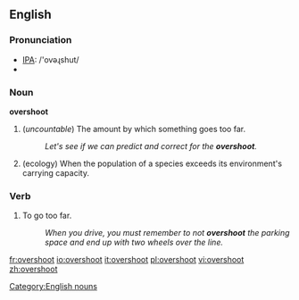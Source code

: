 ==English==

=== Pronunciation ===
*[[w:IPA|IPA]]: /'ovəɻshut/
*{{audio|en-us-overshoot.ogg|Audio (US)}}

===Noun===
'''overshoot'''

#(''uncountable'') The amount by which something goes too far.
#:''Let's see if we can predict and correct for the '''overshoot'''.''
#(ecology) When the population of a species exceeds its environment's carrying capacity.

===Verb===
{{en-verb|overshoots|overshooting|overshot|overshot}}

# To go too far.
#:''When you drive, you must remember to not '''overshoot''' the parking space and end up with two wheels over the line.''

[[Category:English nouns]]

[[fr:overshoot]]
[[io:overshoot]]
[[it:overshoot]]
[[pl:overshoot]]
[[vi:overshoot]]
[[zh:overshoot]]